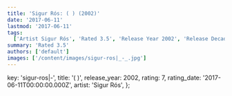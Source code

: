 ```yaml
---
title: 'Sigur Rós: ( ) (2002)'
date: '2017-06-11'
lastmod: '2017-06-11'
tags:
  ['Artist Sigur Rós', 'Rated 3.5', 'Release Year 2002', 'Release Decade 2000']
summary: 'Rated 3.5'
authors: ['default']
images: ['/content/images/sigur-ros|_-_.jpg']
---
```


  key: 'sigur-ros|_-_',
  title: '( )',
  release_year: 2002,
  rating: 7,
  rating_date: '2017-06-11T00:00:00.000Z',
  artist: 'Sigur Rós',
};

<MusicRating data={data} />
